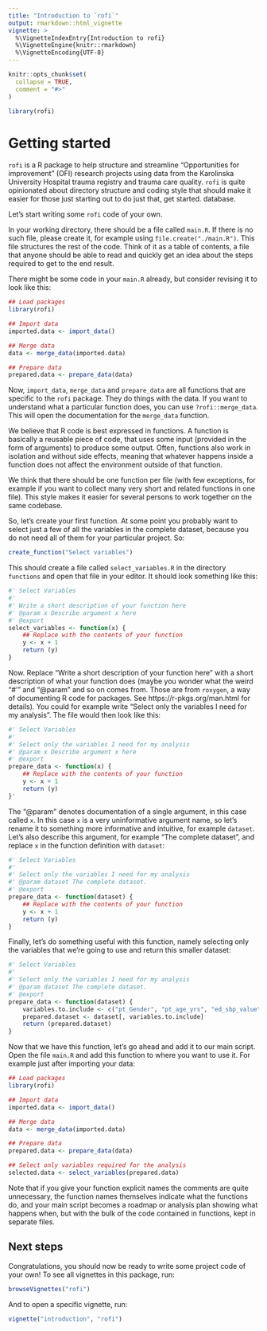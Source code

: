 ```yaml
---
title: "Introduction to `rofi`"
output: rmarkdown::html_vignette
vignette: >
  %\VignetteIndexEntry{Introduction to rofi}
  %\VignetteEngine{knitr::rmarkdown}
  %\VignetteEncoding{UTF-8}
---
```


```r
knitr::opts_chunk$set(
  collapse = TRUE,
  comment = "#>"
)
```

```r
library(rofi)
```

# Getting started

`rofi` is a R package to help structure and streamline "Opportunities
for improvement" (OFI) research projects using data from the
Karolinska University Hospital trauma registry and trauma care
quality. `rofi` is quite opinionated about directory structure and
coding style that should make it easier for those just starting out to
do just that, get started.  database.

Let's start writing some `rofi` code of your own. 

In your working directory, there should be a file called `main.R`. If
there is no such file, please create it, for example using
`file.create("./main.R")`. This file structures the rest of the
code. Think of it as a table of contents, a file that anyone should be
able to read and quickly get an idea about the steps required to get
to the end result.

There might be some code in your `main.R` already, but consider
revising it to look like this:

```r
## Load packages
library(rofi)

## Import data
imported.data <- import_data()

## Merge data
data <- merge_data(imported.data)

## Prepare data
prepared.data <- prepare_data(data)
```

Now, `import_data`, `merge_data` and `prepare_data` are all functions
that are specific to the `rofi` package. They do things with the
data. If you want to understand what a particular function does, you
can use `?rofi::merge_data`. This will open the documentation for the
`merge_data` function.

We believe that R code is best expressed in functions. A function is
basically a reusable piece of code, that uses some input (provided in
the form of arguments) to produce some output. Often, functions also
work in isolation and without side effects, meaning that whatever
happens inside a function does not affect the environment outside of
that function. 

We think that there should be one function per file (with few
exceptions, for example if you want to collect many very short and
related functions in one file). This style makes it easier for several
persons to work together on the same codebase.

So, let's create your first function. At some point you probably want
to select just a few of all the variables in the complete dataset,
because you do not need all of them for your particular project. So:

```r
create_function("Select variables")
```

This should create a file called `select_variables.R` in the directory
`functions` and open that file in your editor. It should look
something like this:

```r
#' Select Variables
#'
#' Write a short description of your function here 
#' @param x Describe argument x here 
#' @export 
select_variables <- function(x) {
    ## Replace with the contents of your function
    y <- x + 1
    return (y)
}
```

Now. Replace "Write a short description of your function here" with a
short description of what your function does (maybe you wonder what
the weird "#'" and "@param" and so on comes from. Those are from
`roxygen`, a way of documenting R code for packages. See
https://r-pkgs.org/man.html for details). You could for example write
"Select only the variables I need for my analysis". The file would
then look like this:

```r
#' Select Variables
#'
#' Select only the variables I need for my analysis
#' @param x Describe argument x here 
#' @export 
prepare_data <- function(x) {
    ## Replace with the contents of your function
    y <- x + 1
    return (y)
}'
```

The "@param" denotes documentation of a single argument, in this case
called `x`. In this case `x` is a very uninformative argument name, so
let's rename it to something more informative and intuitive, for
example `dataset`. Let's also describe this argument, for example "The
complete dataset", and replace `x` in the function definition with
`dataset`:

```r
#' Select Variables
#'
#' Select only the variables I need for my analysis
#' @param dataset The complete dataset.
#' @export 
prepare_data <- function(dataset) {
    ## Replace with the contents of your function
    y <- x + 1
    return (y)
}
```

Finally, let's do something useful with this function, namely
selecting only the variables that we're going to use and return this
smaller dataset:

```r
#' Select Variables
#'
#' Select only the variables I need for my analysis
#' @param dataset The complete dataset.
#' @export 
prepare_data <- function(dataset) {
    variables.to.include <- c("pt_Gender", "pt_age_yrs", "ed_sbp_value", "ed_rr_value", "ed_gcs_sum", "NISS")
    prepared.dataset <- dataset[, variables.to.include]
    return (prepared.dataset)
}
```

Now that we have this function, let's go ahead and add it to our main
script. Open the file `main.R` and add this function to where you want
to use it. For example just after importing your data:

```r
## Load packages
library(rofi)

## Import data
imported.data <- import_data()

## Merge data
data <- merge_data(imported.data)

## Prepare data
prepared.data <- prepare_data(data)

## Select only variables required for the analysis
selected.data <- select_variables(prepared.data)
```

Note that if you give your function explicit names the comments are
quite unnecessary, the function names themselves indicate what the
functions do, and your main script becomes a roadmap or analysis plan
showing what happens when, but with the bulk of the code contained in
functions, kept in separate files.

## Next steps

Congratulations, you should now be ready to write some project code of
your own! To see all vignettes in this package, run:

```r
browseVignettes("rofi")
```

And to open a specific vignette, run:

```r
vignette("introduction", "rofi")
```

